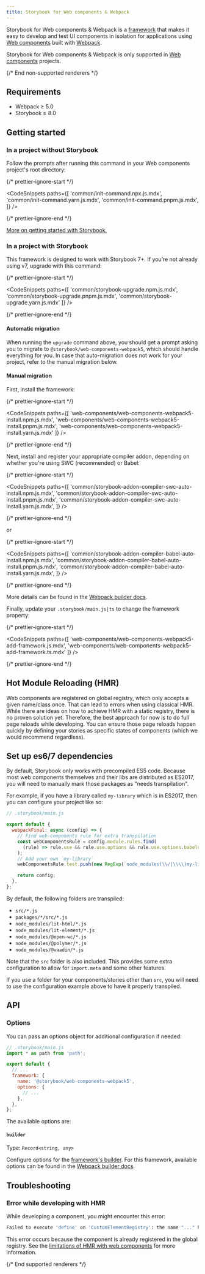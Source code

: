 ```yaml
---
title: Storybook for Web components & Webpack
---
```



Storybook for Web components & Webpack is a [framework](../contribute/framework.md) that makes it easy to develop and test UI components in isolation for applications using [Web components](https://www.webcomponents.org/introduction) built with [Webpack](https://webpack.js.org/).

<If notRenderer={SUPPORTED_RENDERER}>

<Callout variant="info">

Storybook for Web components & Webpack is only supported in [Web components](?renderer=web-components) projects.

</Callout>

{/* End non-supported renderers */}

</If>

<If renderer={SUPPORTED_RENDERER}>

## Requirements

- Webpack ≥ 5.0
- Storybook ≥ 8.0

## Getting started

### In a project without Storybook

Follow the prompts after running this command in your Web components project's root directory:

{/* prettier-ignore-start */}

<CodeSnippets
  paths={[
   'common/init-command.npx.js.mdx',
   'common/init-command.yarn.js.mdx',
   'common/init-command.pnpm.js.mdx',
  ]}
/>

{/* prettier-ignore-end */}

[More on getting started with Storybook.](./install.md)

### In a project with Storybook

This framework is designed to work with Storybook 7+. If you’re not already using v7, upgrade with this command:

{/* prettier-ignore-start */}

<CodeSnippets
  paths={[
    'common/storybook-upgrade.npm.js.mdx',
    'common/storybook-upgrade.pnpm.js.mdx',
    'common/storybook-upgrade.yarn.js.mdx'
  ]}
/>

{/* prettier-ignore-end */}

#### Automatic migration

When running the `upgrade` command above, you should get a prompt asking you to migrate to `@storybook/web-components-webpack5`, which should handle everything for you. In case that auto-migration does not work for your project, refer to the manual migration below.

#### Manual migration

First, install the framework:

{/* prettier-ignore-start */}

<CodeSnippets
  paths={[
    'web-components/web-components-webpack5-install.npm.js.mdx',
    'web-components/web-components-webpack5-install.pnpm.js.mdx',
    'web-components/web-components-webpack5-install.yarn.js.mdx'
  ]}
/>

{/* prettier-ignore-end */}

Next, install and register your appropriate compiler addon, depending on whether you're using SWC (recommended) or Babel:

{/* prettier-ignore-start */}

<CodeSnippets
  paths={[
    'common/storybook-addon-compiler-swc-auto-install.npm.js.mdx',
    'common/storybook-addon-compiler-swc-auto-install.pnpm.js.mdx',
    'common/storybook-addon-compiler-swc-auto-install.yarn.js.mdx',
  ]}
/>

{/* prettier-ignore-end */}

or

{/* prettier-ignore-start */}

<CodeSnippets
  paths={[
    'common/storybook-addon-compiler-babel-auto-install.npm.js.mdx',
    'common/storybook-addon-compiler-babel-auto-install.pnpm.js.mdx',
    'common/storybook-addon-compiler-babel-auto-install.yarn.js.mdx',
  ]}
/>

{/* prettier-ignore-end */}

More details can be found in the [Webpack builder docs](../builders/webpack.md#compiler-support).

Finally, update your `.storybook/main.js|ts` to change the framework property:

{/* prettier-ignore-start */}

<CodeSnippets
  paths={[
    'web-components/web-components-webpack5-add-framework.js.mdx',
    'web-components/web-components-webpack5-add-framework.ts.mdx'
  ]}
/>

{/* prettier-ignore-end */}

## Hot Module Reloading (HMR)

Web components are registered on global registry, which only accepts a given name/class once. That can lead to errors when using classical HMR. While there are ideas on how to achieve HMR with a static registry, there is no proven solution yet. Therefore, the best approach for now is to do full page reloads while developing. You can ensure those page reloads happen quickly by defining your stories as specific states of components (which we would recommend regardless).

## Set up es6/7 dependencies

By default, Storybook only works with precompiled ES5 code. Because most web components themselves and their libs are distributed as ES2017, you will need to manually mark those packages as "needs transpilation".

For example, if you have a library called `my-library` which is in ES2017, then you can configure your project like so:

```js
// .storybook/main.js

export default {
  webpackFinal: async (config) => {
    // Find web-components rule for extra transpilation
    const webComponentsRule = config.module.rules.find(
      (rule) => rule.use && rule.use.options && rule.use.options.babelrc === false
    );
    // Add your own `my-library`
    webComponentsRule.test.push(new RegExp(`node_modules(\\/|\\\\)my-library(.*)\\.js$`));

    return config;
  },
};
```

By default, the following folders are transpiled:

- `src/*.js`
- `packages/*/src/*.js`
- `node_modules/lit-html/*.js`
- `node_modules/lit-element/*.js`
- `node_modules/@open-wc/*.js`
- `node_modules/@polymer/*.js`
- `node_modules/@vaadin/*.js`

<Callout variant="info">

Note that the `src` folder is also included. This provides some extra configuration to allow for `import.meta` and some other features.

If you use a folder for your components/stories other than `src`, you will need to use the configuration example above to have it properly transpiled.

</Callout>

## API

### Options

You can pass an options object for additional configuration if needed:

```js
// .storybook/main.js
import * as path from 'path';

export default {
  // ...
  framework: {
    name: '@storybook/web-components-webpack5',
    options: {
      // ...
    },
  },
};
```

The available options are:

#### `builder`

Type: `Record<string, any>`

Configure options for the [framework's builder](../api/main-config-framework.md#optionsbuilder). For this framework, available options can be found in the [Webpack builder docs](../builders/webpack.md).

## Troubleshooting

### Error while developing with HMR

While developing a component, you might encounter this error:

```sh
Failed to execute 'define' on 'CustomElementRegistry': the name "..." has already been used with this registry
```

This error occurs because the component is already registered in the global registry. See the [limitations of HMR with web components](#hot-module-reloading-hmr) for more information.

{/* End supported renderers */}

</If>
